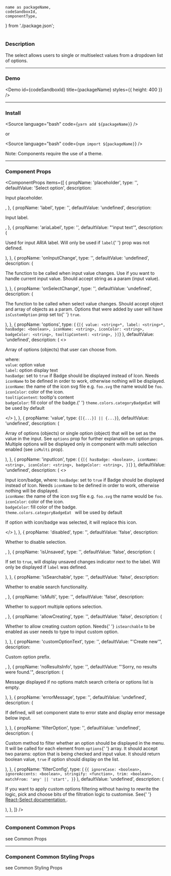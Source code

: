 <!---

React Components Blocks: https://github.com/storybookjs/storybook/blob/master/addons/docs/docs/docspage.md#slot-values

CSF Stories with arbitrary MDX: https://github.com/storybookjs/storybook/blob/master/addons/docs/docs/recipes.md#csf-stories-with-arbitrary-mdx

Note that in contrast to other examples, the MDX file suffix is .mdx rather than .stories.mdx. This key difference means that the file will be loaded with the default MDX loader rather than Storybook's CSF loader, which has several implications:

You shouldn't provide a Meta declaration.
You can refer to existing stories (i.e. <Story id="...">) but cannot define new stories (i.e. <Story name="...">).
The documentation gets exported as the default export (MDX default) rather than as a parameter hanging off the default export (CSF).

-->


	name as packageName,
	codeSandboxId,
	componentType,
} from './package.json';

<h1 style={{ marginBottom: '50px', textTransform: 'capitalize' }}>
	<ComponentTitle packageName={packageName} componentType={componentType} />
</h1>

<PackageLinks packageName={packageName} componentType={componentType} />

### Description

The select allows users to single or multiselect values from a dropdown list of options.

---

### Demo

<Demo id={codeSandboxId} title={packageName} styles={{ height: 400 }} />

---

### Install

<Source language="bash" code={`yarn add ${packageName}`} />

or

<Source language="bash" code={`npm import ${packageName}`} />

Note: Components require the use of a <LinkTo kind="ui-component-system-overview-themes-component-usage--page">theme</LinkTo>.

---

### Component Props

<ComponentProps
	items={[
		{
			propName: 'placeholder',
			type: '<string>',
			defaultValue: 'Select option',
			description: <p>Input placeholder.</p>,
		},
		{
			propName: 'label',
			type: '<string>',
			defaultValue: 'undefined',
			description: <p>Input label.</p>,
		},
		{
			propName: 'ariaLabel',
			type: '<string>',
			defaultValue: "'input text'",
			description: (
				<p>
					Used for input ARIA label. Will only be used if <code>label</code>{' '}
					prop was not defined.
				</p>
			),
		},
		{
			propName: 'onInputChange',
			type: '<function>',
			defaultValue: 'undefined',
			description: (
				<p>
					The function to be called when input value changes. Use if you want to
					handle current input value. Should accept string as a param (input
					value).
				</p>
			),
		},
		{
			propName: 'onSelectChange',
			type: '<function>',
			defaultValue: 'undefined',
			description: (
				<p>
					The function to be called when select value changes. Should accept
					object and array of objects as a param. Options that were added by
					user will have <code>isCustomOption</code> prop set to{' '}
					<code>true</code>.
				</p>
			),
		},
		{
			propName: 'options',
			type: (
				<DocNestedProp>
					{`[{
	value: <string>*,
	label: <string>*,
	hasBadge: <boolean>,
	iconName: <string>,
	iconColor: <string>,
	badgeColor: <string>,
	tooltipContent: <string>,
}]`}
				</DocNestedProp>
			),
			defaultValue: 'undefined',
			description: (
				<>
					<p>Array of options (objects) that user can choose from.</p>
					<p>
						where:
						<br />
						<code>value</code>: option value
						<br />
						<code>label</code>: option display text
						<br />
						<code>hasBadge</code>: set to <code>true</code> if Badge should be
						displayed instead of Icon. Needs <code>iconName</code> to be defined
						in order to work, otherwise nothing will be displayed.
						<br />
						<code>iconName</code>: the name of the icon svg file e.g. `foo.svg`
						the name would be `foo`.
						<br />
						<code>iconColor</code>: color of the icon.
						<br />
						<code>tooltipContent</code>: tooltip's content
						<br />
						<code>badgeColor</code>: fill color of the badge.{' '}
						<code>theme.colors.categoryBadgeEat</code> will be used by default
					</p>
				</>
			),
		},
		{
			propName: 'value',
			type: <DocNestedProp>{`[{...}] || {...}`}</DocNestedProp>,
			defaultValue: 'undefined',
			description: (
				<p>
					Array of options (objects) or single option (object) that will be set
					as the value in the input. See
					<code>options</code> prop for further explanation on option props. Multiple
					options will be displayed only in component with multi selection enabled
					(see <code>isMulti</code> prop).
				</p>
			),
		},
		{
			propName: 'inputIcon',
			type: (
				<DocNestedProp>
					{`[{
	hasBadge: <boolean>,
	iconName: <string>,
	iconColor: <string>,
	badgeColor: <string>,
}]`}
				</DocNestedProp>
			),
			defaultValue: 'undefined',
			description: (
				<>
					<p>
						Input icon/badge, where:
						<code>hasBadge</code>: set to <code>true</code> if Badge should be displayed
						instead of Icon. Needs <code>iconName</code> to be defined in order to
						work, otherwise nothing will be displayed.
						<br />
						<code>iconName</code>: the name of the icon svg file e.g. `foo.svg` the
						name would be `foo`.
						<br />
						<code>iconColor</code>: color of the icon.
						<br />
						<code>badgeColor</code>: fill color of the badge. <code>
							theme.colors.categoryBadgeEat
						</code> will be used by default
					</p>
					<p>
						If option with icon/badge was selected, it will replace this icon.
					</p>
				</>
			),
		},
		{
			propName: 'disabled',
			type: '<boolean>',
			defaultValue: 'false',
			description: <p>Whether to disable selection.</p>,
		},
		{
			propName: 'isUnsaved',
			type: '<boolean>',
			defaultValue: 'false',
			description: (
				<p>
					If set to <code>true</code>, will display unsaved changes indicator
					next to the label. Will only be displayed if <code>label</code> was
					defined.
				</p>
			),
		},
		{
			propName: 'isSearchable',
			type: '<boolean>',
			defaultValue: 'false',
			description: <p>Whether to enable search functionality.</p>,
		},
		{
			propName: 'isMulti',
			type: '<boolean>',
			defaultValue: 'false',
			description: <p>Whether to support multiple options selection.</p>,
		},
		{
			propName: 'allowCreating',
			type: '<boolean>',
			defaultValue: 'false',
			description: (
				<p>
					Whether to allow creating custom option. Needs{' '}
					<code>isSearchable</code> to be enabled as user needs to type to input
					custom option.
				</p>
			),
		},
		{
			propName: 'customOptionText',
			type: '<string>',
			defaultValue: "'Create new'",
			description: <p>Custom option prefix.</p>,
		},
		{
			propName: 'noResultsInfo',
			type: '<string>',
			defaultValue: "'Sorry, no results were found.'",
			description: (
				<p>
					Message displayed if no options match search criteria or options list
					is empty.
				</p>
			),
		},
		{
			propName: 'errorMessage',
			type: '<string>',
			defaultValue: 'undefined',
			description: (
				<p>
					If defined, will set component state to error state and display error
					message below input.
				</p>
			),
		},
		{
			propName: 'filterOption',
			type: '<function>',
			defaultValue: 'undefined',
			description: (
				<p>
					Custom method to filter whether an option should be displayed in the
					menu. It will be called for each element from <code>options</code>{' '}
					array. It should accept two params: option that is being checked and
					input value. It should return boolean value, <code>true</code> if
					option should display on the list.
				</p>
			),
		},
		{
			propName: 'filterConfig',
			type: (
				<DocNestedProp>
					{`{
	ignoreCase: <boolean>,
	ignoreAccents: <boolean>,
	stringify: <function>,
	trim: <boolean>,
	matchFrom: 'any' || 'start',
}`}
				</DocNestedProp>
			),
			defaultValue: 'undefined',
			description: (
				<p>
					If you want to apply custom options filtering without having to
					rewrite the logic, pick and choose bits of the filtration logic to
					customise. See{' '}
					<a href="https://react-select.com/advanced#custom-filter-logic">
						React-Select documentation
					</a>
					.
				</p>
			),
		},
	]}
/>

---

### Component Common Props

<ComponentCommonProps />

see <LinkTo kind="ui-component-system-overview-react-common-props-styled-system-props--page#common-props">
Common Props</LinkTo>

---

### Component Common Styling Props

<ComponentStylingProps />

see <LinkTo kind="ui-component-system-overview-react-common-props-styling-props--page#common-styling-props">Common Styling Props</LinkTo>
